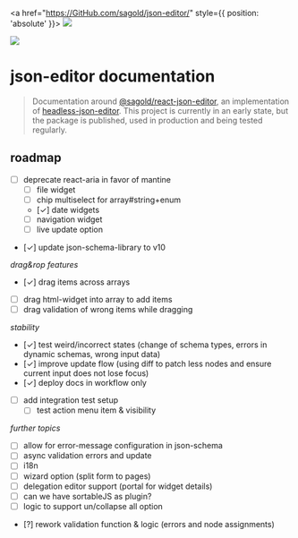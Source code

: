 
<Meta title="Introduction" />

<a href="https://GitHub.com/sagold/json-editor/" style={{ position: 'absolute' }}>
  <img src="https://badgen.net/badge/icon/github?icon=github&label" />
</a>

<div
  style={{
    margin: 0,
    display: 'flex',
    justifyContent: 'center',
    borderBottom: '1px solid #333',
    overflow: 'hidden',
    padding: '0 4em'
  }}
>
  <img src={logo} style={{ marginBottom: -1, width: '100%', maxWidth: 400 }} />
</div>

<h1 style={{ textAlign: 'center' }}>json-editor documentation</h1>

> Documentation around [@sagold/react-json-editor](https://github.com/sagold/json-editor/tree/main/packages/react-json-editor), an implementation of [headless-json-editor](https://github.com/sagold/json-editor/tree/main/packages/headless-json-editor). This project is currently in an early state, but the package is published, used in production and being tested regularly.

<NpmPackageName name="@sagold/react-json-editor" />

## roadmap

- [ ] deprecate react-aria in favor of mantine
  - [ ] file widget
  - [ ] chip multiselect for array#string+enum
  - [✓] date widgets
  - [ ] navigation widget
  - [ ] live update option
- [✓] update json-schema-library to v10

_drag&rop features_

- [✓] drag items across arrays
- [ ] drag html-widget into array to add items
- [ ] drag validation of wrong items while dragging

_stability_

- [✓] test weird/incorrect states (change of schema types, errors in dynamic schemas, wrong input data)
- [✓] improve update flow (using diff to patch less nodes and ensure current input does not lose focus)
- [✓] deploy docs in workflow only
- [ ] add integration test setup
  - [ ] test action menu item & visibility

_further topics_

- [ ] allow for error-message configuration in json-schema
- [ ] async validation errors and update
- [ ] i18n
- [ ] wizard option (split form to pages)
- [ ] delegation editor support (portal for widget details)
- [ ] can we have sortableJS as plugin?
- [ ] logic to support un/collapse all option
- [?] rework validation function & logic (errors and node assignments)
